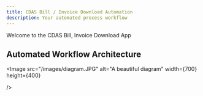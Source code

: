 ```yaml
---
title: CDAS Bill / Invoice Download Automation
description: Your automated process workflow
---
```


Welcome to the CDAS Bill, Invoice Download App

## Automated Workflow Architecture


<Image
  src="/images/diagram.JPG"
  alt="A beautiful diagram"
  width={700}
  height={400}
 
/>


<Cards>
	<Card title="Schematic Diagram" href="https:/images/process_automation.png"/>
	<Card title="Watch Demo Video" href="https://youtu.be/5uUVPtbovb0"/>
</Cards>
